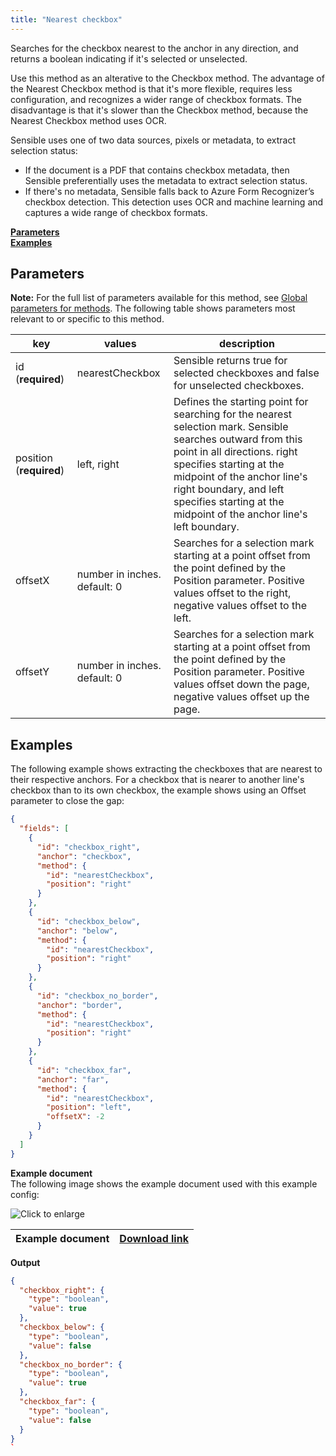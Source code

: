 ```yaml
---
title: "Nearest checkbox"
---
```


Searches for the checkbox nearest to the anchor in any direction, and returns a boolean indicating if it's selected or unselected. 

Use this method as an alterative to the Checkbox method. The advantage of the Nearest Checkbox method is that it's more flexible, requires less configuration, and recognizes a wider range of checkbox formats. The disadvantage is that it's slower than the Checkbox method, because the Nearest Checkbox method uses OCR. 

Sensible uses one of two data sources, pixels or metadata, to extract selection status:

* If the document is a PDF that contains checkbox metadata, then Sensible preferentially uses the metadata to extract selection status.
* If there's no metadata, Sensible falls back to Azure Form Recognizer’s checkbox detection. This detection uses OCR and machine learning and captures a wide range of checkbox formats.

[**Parameters**](https://sensible-87.mintlify.app/senseml-reference/methods/nearest-checkbox#parameters)  
[**Examples**](https://sensible-87.mintlify.app/senseml-reference/methods/nearest-checkbox#examples)

## Parameters

**Note:** For the full list of parameters available for this method, see [Global parameters for methods](https://sensible-87.mintlify.app/senseml-reference/field-query-object/method-object#global-parameters-for-methods). The following table shows parameters most relevant to or specific to this method.

| key                     | values                       | description                                                                                                                                                                                                                                                                                         |
| ----------------------- | ---------------------------- | --------------------------------------------------------------------------------------------------------------------------------------------------------------------------------------------------------------------------------------------------------------------------------------------------- |
| id (**required**)       | nearestCheckbox              | Sensible returns true for selected checkboxes and false for unselected checkboxes.                                                                                                                                                                                                                  |
| position (**required**) | left, right                  | Defines the starting point for searching for the nearest selection mark. Sensible searches outward from this point in all directions. right specifies starting at the midpoint of the anchor line's right boundary, and left specifies starting at the midpoint of the anchor line's left boundary. |
| offsetX                 | number in inches. default: 0 | Searches for a selection mark starting at a point offset from the point defined by the Position parameter. Positive values offset to the right, negative values offset to the left.                                                                                                                 |
| offsetY                 | number in inches. default: 0 | Searches for a selection mark starting at a point offset from the point defined by the Position parameter. Positive values offset down the page, negative values offset up the page.                                                                                                                |

## Examples

The following example shows extracting the checkboxes that are nearest to their respective anchors. For a checkbox that is nearer to another line's checkbox than to its own checkbox, the example shows using an Offset parameter to close the gap:

```JSON JSON 
{
  "fields": [
    {
      "id": "checkbox_right",
      "anchor": "checkbox",
      "method": {
        "id": "nearestCheckbox",
        "position": "right"
      }
    },
    {
      "id": "checkbox_below",
      "anchor": "below",
      "method": {
        "id": "nearestCheckbox",
        "position": "right"
      }
    },
    {
      "id": "checkbox_no_border",
      "anchor": "border",
      "method": {
        "id": "nearestCheckbox",
        "position": "right"
      }
    },
    {
      "id": "checkbox_far",
      "anchor": "far",
      "method": {
        "id": "nearestCheckbox",
        "position": "left",
        "offsetX": -2
      }
    }
  ]
}
```
**Example document**  
The following image shows the example document used with this example config:

![Click to enlarge](/images/nearest_checkbox.png)

| Example document | [Download link](https://raw.githubusercontent.com/sensible-hq/sensible-docs/main/readme-sync/assets/v0/pdfs/nearest%5Fcheckbox.pdf) |
| ---------------- | ----------------------------------------------------------------------------------------------------------------------------------- |

**Output**

```JSON JSON 
{
  "checkbox_right": {
    "type": "boolean",
    "value": true
  },
  "checkbox_below": {
    "type": "boolean",
    "value": false
  },
  "checkbox_no_border": {
    "type": "boolean",
    "value": true
  },
  "checkbox_far": {
    "type": "boolean",
    "value": false
  }
}
`